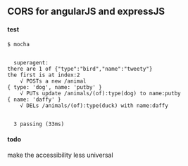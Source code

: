 ==CORS for angularJS and expressJS==

====test====
<pre>
$ mocha


  superagent:
there are 1 of {"type":"bird","name":"tweety"}
the first is at index:2
    √ POSTs a new /animal
{ type: 'dog', name: 'putby' }
    √ PUTs update /animals/(of):type(dog) to name:putby
{ name: 'daffy' }
    √ DELs /animals/(of):type(duck) with name:daffy


  3 passing (33ms)
</pre>     
====todo====
make the accessibility less universal